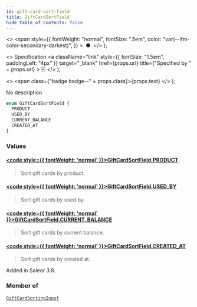 ```yaml
---
id: gift-card-sort-field
title: GiftCardSortField
hide_table_of_contents: false
---
```


  <>
    <span
      style={{
        fontWeight: "normal",
        fontSize: ".5em",
        color: "var(--ifm-color-secondary-darkest)",
      }}
    >
      &nbsp;●&nbsp;
    </span>
  </>
);

  <>
    Specification
    <a
      className="link"
      style={{ fontSize: "1.5em", paddingLeft: "4px" }}
      target="\_blank"
      href={props.url}
      title={"Specified by " + props.url}
    >
      ⎘
    </a>
  </>
);

  <>
    <span class={"badge badge--" + props.class}>{props.text}</span>
  </>
);

No description

```graphql
enum GiftCardSortField {
  PRODUCT
  USED_BY
  CURRENT_BALANCE
  CREATED_AT
}
```

### Values

#### [<code style={{ fontWeight: 'normal' }}>GiftCardSortField.<b>PRODUCT</b></code>](#)

> Sort gift cards by product.

#### [<code style={{ fontWeight: 'normal' }}>GiftCardSortField.<b>USED_BY</b></code>](#)

> Sort gift cards by used by.

#### [<code style={{ fontWeight: 'normal' }}>GiftCardSortField.<b>CURRENT_BALANCE</b></code>](#)

> Sort gift cards by current balance.

#### [<code style={{ fontWeight: 'normal' }}>GiftCardSortField.<b>CREATED_AT</b></code>](#)

> Sort gift cards by created at.

Added in Saleor 3.8.

>

### Member of

[`GiftCardSortingInput`](../../api-reference/inputs/gift-card-sorting-input) <Badge class="secondary" text="input"/>
